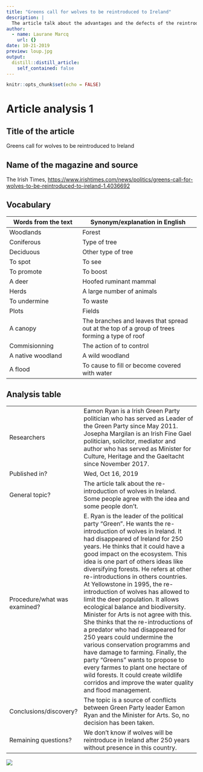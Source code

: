 ```yaml
---
title: "Greens call for wolves to be reintroduced to Ireland"
description: |
  The article talk about the advantages and the defects of the reintroduction of wolves in a territory where it had disappeared for 250 years.
author:
  - name: Laurane Marcq
    url: {}
date: 10-21-2019
preview: loup.jpg
output:
  distill::distill_article:
    self_contained: false
---
```


```r
knitr::opts_chunk$set(echo = FALSE)
```

# Article analysis 1

## Title of the article  

Greens call for wolves to be reintroduced to Ireland

## Name of the magazine and source 

The Irish Times, <https://www.irishtimes.com/news/politics/greens-call-for-wolves-to-be-reintroduced-to-ireland-1.4036692>


## Vocabulary 

| Words from the text | Synonym/explanation in English |
| ------------------- | ------------------------------ |
| Woodlands           | Forest            |
| Coniferous          | Type of tree   |
| Deciduous           | Other type of tree |
| To spot             | To see |
| To promote          | To boost |
| A deer              | Hoofed ruminant mammal |
| Herds               | A large number of animals |
| To undermine        | To waste |
| Plots               | Fields | 
| A canopy            | The branches and leaves that spread out at the top of a group of trees forming a type of roof |
| Commisionning       | The action of to control |
| A native woodland   | A wild woodland |
| A flood             | To cause to fill or become covered with water |
## Analysis table 

|                              |                                                                     |
| ---------------------------- | ------------------------------------------------------------------- |
| Researchers                  | Eamon Ryan is a Irish Green Party politician who has served as Leader of the Green Party since May 2011. Josepha Margilan is an Irish Fine Gael politician, solicitor, mediator and author who has served as Minister for Culture, Heritage and the Gaeltacht since November 2017.              |
| Published in?                | Wed, Oct 16, 2019                                                       |
| General topic?               | The article talk about the re-introduction of wolves in Ireland. Some people agree with the idea and some people don't.|
| Procedure/what was examined? | E. Ryan is the leader of the political party "Green". He wants the re-introduction of wolves in Ireland. It had disappeared of Ireland for 250 years. He thinks that it could have a good impact on the ecosystem. This idea is one part of others ideas like diversifying forests. He refers at other re-introductions in others countries. At Yellowstone in 1995, the re-introduction of wolves has allowed to limit the deer population. It allows ecological balance and biodiversity. Minister for Arts is not agree with this. She thinks that the re-introductions of a predator who had disappeared for 250 years could undermine the various conservation programms and have damage to farming. Finally, the party "Greens" wants to propose to every farmes to plant one hectare of wild forests. It could create wildlife corridos and improve the water quality and flood management. |
| Conclusions/discovery?       | The topic is a source of conflicts between Green Party leader Eamon Ryan and the Minister for Arts. So, no decision has been taken.    |
| Remaining questions?         | We don't know if wolves will be reintroduce in Ireland after 250 years without presence in this country. |

![](Loup (1).jpg)


